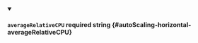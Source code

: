 
<details className="config-field" data-expandable="false" open>
<summary>

#### `averageRelativeCPU` <span className="config-field-required" data-required="false">required</span> <span className="config-field-type">string</span> <span className="config-field-default"></span> <span className="config-field-enum"></span> {#autoScaling-horizontal-averageRelativeCPU}



</summary>



</details>

